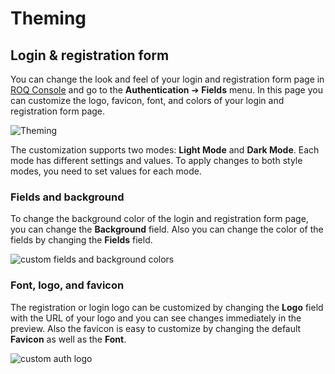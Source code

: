 
# Theming

## Login & registration form

You can change the look and feel of your login and registration form page in [ROQ Console](https://console.roq.tech) and go to the **Authentication** ➔ **Fields** menu. In this page you can customize the logo, favicon, font, and colors of your login and registration form page.

![Theming](/screenshots/new-auth-theming.png)

The customization supports two modes: **Light Mode** and **Dark Mode**. Each mode has different settings and values. To apply changes to both style modes, you need to set values for each mode.

### Fields and background

To change the background color of the login and registration form page, you can change the **Background** field. Also you can change the color of the fields by changing the **Fields** field.

![custom fields and background colors](/screenshots/new-auth-cusotm-field-bg-color.png)

### Font, logo, and favicon

The registration or login logo can be customized by changing the **Logo** field with the URL of your logo and you can see changes immediately in the preview. Also the favicon is easy to customize by changing the default **Favicon** as well as the **Font**.

![custom auth logo](/screenshots/new-custom-auth-logo.png)


